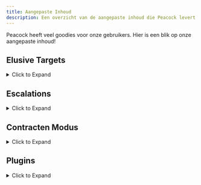 ```yaml
---
title: Aangepaste Inhoud
description: Een overzicht van de aangepaste inhoud die Peacock levert.
---
```


Peacock heeft veel goodies voor onze gebruikers. Hier is een blik op onze aangepaste inhoud!

<div class="make_h2_smaller">

## Elusive Targets

<details>

<summary>Click to Expand</summary>

Within Peacock, you can replay Elusive Targets without any time limit on restarts (unlike Elusive Target Arcade), and without a time limit.
  * **How to Play**: After starting up Hitman 3 in Peacock, go to `Career` -> `Elusive Targets` in-game.

</details>

## Escalations

<details>
<summary>Click to Expand</summary>

* **Custom Peacock Escalations**
  * Peacock supports custom (made with user input) escalations. Deze escalations zijn standaard beschikbaar in het spel. Je kan ook enkele aangepaste escalations zien in de [Roadmaps](https://thepeacockproject.org/wiki/roadmaps).

* **Officiële Server Escalations**
  * Peacock ondersteunt ook enkele officiële server escalations, hoewel ze niet allemaal geport zijn. Deze escalations zijn standaard beschikbaar in het spel.
* **Legacy Escalations**
  * Peacock ondersteunt Hitman 2016 escalations die niet zijn overgezet naar Hitman 2 of 3 (legacy escalations).
  * To install legacy escalations, search `legacy in: plugin-releases` in the Peacock Discord. Download `LegacyEscalationsPlugin.js`, install it to your main Peacock install folder (`...Peacock-vx.x.x/Peacock-vx.x.x`).
* **How to Play Escalations**: Go to `Destinations` menu, then to a specific map in-game to access escalations.

</details>

## Contracten Modus

<details>
<summary>Click to Expand</summary>

Peacock supports both official server and custom Peacock contracts.

* **Featured contracten**
  * Dit omvat alle officiële contracten van de servers, evenals sommige aangepaste contracten die door het Peacock ontwikkelingsteam worden gecreëerd. Je kan enkele van deze op maat gemaakte contracten [here] zien(https://thepeacockproject.org/wiki/roadmaps).
  * Hoe te Spelen: Ga naar het ```Game Modes`` -> ```Contracts`` -> ```Featured``` menu in-game
* Door Gebruiker Gemaakte, Officiële Server Contracten**
  * Hoe te Installeren: Ga naar het ```Game Modes`` -> ```Contracts`` -> ```Contract Lookup`` menu in-game. Voer de officiële server contract ID in (let op: alleen Steam en Epic Hitman 3 contracten worden ondersteund). Het contract wordt nu gedownload in ```...Peacock-vx.x.x/Peacock-vx.x.x/Contracts/```.
  * Hoe te Spelen: Ga naar ```Game Modes`` -> ```Contracts`` -> ```My Contracts``` in-game om te spelen.
* **User Created, Peacock Contracts**
  * How to Install: Download the contracts ```.ocre``` file from the ```share-contracts``` channel in Peacock Discord. Installeer dit ```.ocre`` bestand in uw ```...Peacock-vx.x.x/Peacock-vx.x.x/Contracts`` map.
  * Hoe je je eigen maakt: Als je een contract maakt in-game terwijl je in Peacock server bent, zal je contract worden opgeslagen als een ```.ocre`` bestand in de ```...Peacock-vx.x.x/Peacock-vx.x.x/Contracts`` map. Zorg ervoor dat je het ```.ocre`` bestand deelt in het ``share-contracts`` kanaal van de Peacock Discord als je wilt dat anderen je aangepaste Peacock contract kunnen spelen.
  * Hoe te Spelen: Ga naar ```Game Modes`` -> ```Contracts`` -> ```My Contracts``` in-game om te spelen.

</details>

## Plugins

<details>
<summary>Click to Expand</summary>

Besides Legacy Escalations Plugin, which was described earlier in the Escalations section, Peacock supports a broad variety of  server side mods (plugins). Deze omvatten, maar zijn niet beperkt tot:
* Kill Everyone Mode
  * Alle echte NPC's gemarkeerd als doelwit, kan Silent Assassin rating terugkrijgen na het doden van iedereen.
  * Opmerking: Erg buggy voor maps met 200+ doelen, geweren kunnen willekeurig vastlopen. Misschien moet je beginnen met mensen melee te doden.
* Sarajevo Six
  * Bonusmissies die anders alleen beschikbaar zijn in de Hitman 2016 Playstation-versie.
  * Installatie-instructies: https://rentry.org/H3_TS6
* Plugins om anders ongebruikte wapens aan het spel toe te voegen
* Plugins om bestaande wapens en vermommingen aan te passen.
* **Hoe Plugins te Installeren**: In het algemeen, om plugins te installeren, ga naar ```#plugin-releases`` in de Peacock Discord en download een plugin waar je in geïnteresseerd bent. Installeer het dan in de hoofdmap van je Peacock installatie (```...Peacock-vx.x.x/Peacock-vx.x.x``). Zorg ervoor dat je kijkt voor verdere instructies in het ```#plugin-releases``` kanaal voor een bepaalde plugin, aangezien bepaalde plugins verdere installatiestappen vereisen of incompatibel zijn met nieuwere versies van Peacock.

**Opmerking: Plugins zijn slechts een klein deel van de Hitman modding scene. Veel Hitman mods worden client-side gedaan en vallen buiten het bereik van Peacock.** Client-side mods worden hier samengevoegd: https://www.nexusmods.com/hitman3

</details>

</div>